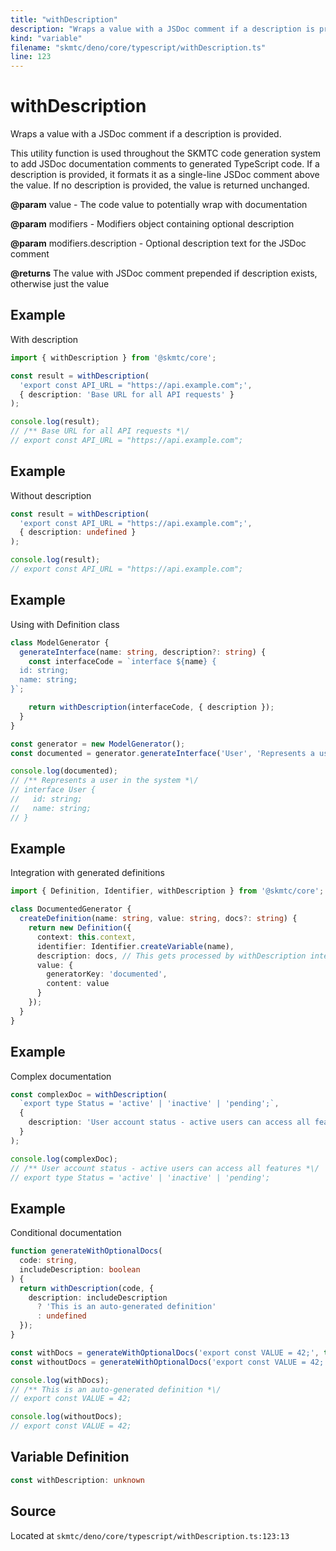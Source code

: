 ```yaml
---
title: "withDescription"
description: "Wraps a value with a JSDoc comment if a description is provided."
kind: "variable"
filename: "skmtc/deno/core/typescript/withDescription.ts"
line: 123
---
```


# withDescription

Wraps a value with a JSDoc comment if a description is provided.

This utility function is used throughout the SKMTC code generation system to
add JSDoc documentation comments to generated TypeScript code. If a description
is provided, it formats it as a single-line JSDoc comment above the value.
If no description is provided, the value is returned unchanged.


**@param** value - The code value to potentially wrap with documentation

**@param** modifiers - Modifiers object containing optional description

**@param** modifiers.description - Optional description text for the JSDoc comment

**@returns** The value with JSDoc comment prepended if description exists, otherwise just the value


## Example

With description
```typescript
import { withDescription } from '@skmtc/core';

const result = withDescription(
  'export const API_URL = "https://api.example.com";',
  { description: 'Base URL for all API requests' }
);

console.log(result);
// /** Base URL for all API requests *\/
// export const API_URL = "https://api.example.com";
```


## Example

Without description
```typescript
const result = withDescription(
  'export const API_URL = "https://api.example.com";',
  { description: undefined }
);

console.log(result);
// export const API_URL = "https://api.example.com";
```


## Example

Using with Definition class
```typescript
class ModelGenerator {
  generateInterface(name: string, description?: string) {
    const interfaceCode = `interface ${name} {
  id: string;
  name: string;
}`;

    return withDescription(interfaceCode, { description });
  }
}

const generator = new ModelGenerator();
const documented = generator.generateInterface('User', 'Represents a user in the system');

console.log(documented);
// /** Represents a user in the system *\/
// interface User {
//   id: string;
//   name: string;
// }
```


## Example

Integration with generated definitions
```typescript
import { Definition, Identifier, withDescription } from '@skmtc/core';

class DocumentedGenerator {
  createDefinition(name: string, value: string, docs?: string) {
    return new Definition({
      context: this.context,
      identifier: Identifier.createVariable(name),
      description: docs, // This gets processed by withDescription internally
      value: {
        generatorKey: 'documented',
        content: value
      }
    });
  }
}
```


## Example

Complex documentation
```typescript
const complexDoc = withDescription(
  `export type Status = 'active' | 'inactive' | 'pending';`,
  {
    description: 'User account status - active users can access all features'
  }
);

console.log(complexDoc);
// /** User account status - active users can access all features *\/
// export type Status = 'active' | 'inactive' | 'pending';
```


## Example

Conditional documentation
```typescript
function generateWithOptionalDocs(
  code: string,
  includeDescription: boolean
) {
  return withDescription(code, {
    description: includeDescription
      ? 'This is an auto-generated definition'
      : undefined
  });
}

const withDocs = generateWithOptionalDocs('export const VALUE = 42;', true);
const withoutDocs = generateWithOptionalDocs('export const VALUE = 42;', false);

console.log(withDocs);
// /** This is an auto-generated definition *\/
// export const VALUE = 42;

console.log(withoutDocs);
// export const VALUE = 42;
```

## Variable Definition

```typescript
const withDescription: unknown
```

## Source

Located at `skmtc/deno/core/typescript/withDescription.ts:123:13`
